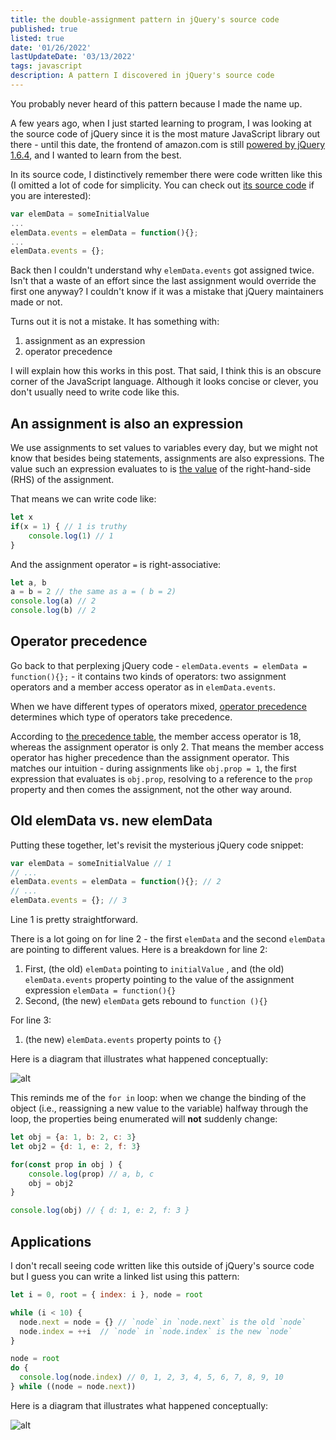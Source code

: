 ---
title: the double-assignment pattern in jQuery's source code
published: true
listed: true
date: '01/26/2022'
lastUpdateDate: '03/13/2022'
tags: javascript
description: A pattern I discovered in jQuery's source code
---

You probably never heard of this pattern because I made the name up. 

A few years ago, when I just started learning to program, I was looking at the source code of jQuery since it is the most mature JavaScript library out there - until this date, the frontend of amazon.com is still [powered by jQuery 1.6.4](https://twitter.com/amilajack/status/1484970825568505856), and I wanted to learn from the best. 

In its source code, I distinctively remember there were code written like this (I omitted a lot of code for simplicity. You can check out [its source code](http://code.jquery.com/jquery-1.4.3rc1.js) if you are interested):

```javascript
var elemData = someInitialValue
...
elemData.events = elemData = function(){};
...
elemData.events = {};
```

Back then I couldn't understand why `elemData.events` got assigned twice. Isn't that a waste of an effort since the last assignment would override the first one anyway? I couldn't know if it was a mistake that jQuery maintainers made or not.

Turns out it is not a mistake. It has something with:

1. assignment as an expression
2. operator precedence

I will explain how this works in this post. That said, I think this is an obscure corner of the JavaScript language. Although it looks concise or clever, you don't usually need to write code like this.


## An assignment is also an expression

We use assignments to set values to variables every day, but we might not know that besides being statements, assignments are also expressions. The value such an expression evaluates to is [the value]((https://tc39.es/ecma262/#sec-assignment-operators-runtime-semantics-evaluation)) of the right-hand-side (RHS) of the assignment. 

That means we can write code like:

```javascript
let x
if(x = 1) { // 1 is truthy
	console.log(1) // 1
}
```


And the assignment operator `=` is right-associative:

```javascript
let a, b
a = b = 2 // the same as a = ( b = 2) 
console.log(a) // 2
console.log(b) // 2
```

## Operator precedence

Go back to that perplexing jQuery code - `elemData.events = elemData = function(){};` - it contains two kinds of operators: two assignment operators and a member access operator as in `elemData.events`.

When we have different types of operators mixed, [operator precedence](https://developer.mozilla.org/en-US/docs/Web/JavaScript/Reference/Operators/Operator_Precedence#table) determines which type of operators take precedence.

According to [the precedence table](https://developer.mozilla.org/en-US/docs/Web/JavaScript/Reference/Operators/Operator_Precedence#table), the member access operator is 18, whereas the assignment operator is only 2. That means the member access operator has higher precedence than the assignment operator. This matches our intuition - during assignments like `obj.prop = 1`, the first expression that evaluates is `obj.prop`, resolving to a reference to the `prop` property and then comes the assignment, not the other way around.



## Old elemData vs. new elemData

Putting these together, let's revisit the mysterious jQuery code snippet:

```javascript
var elemData = someInitialValue // 1
// ...
elemData.events = elemData = function(){}; // 2
// ...
elemData.events = {}; // 3
```

Line 1 is pretty straightforward. 

There is a lot going on for line 2 - the first `elemData` and the second `elemData` are pointing to different values. 
Here is a breakdown for line 2:
1. First, (the old) `elemData` pointing to `initialValue` , and (the old) `elemData.events` property pointing to the value of the assignment expression `elemData = function(){}`
2. Second, (the new) `elemData` gets rebound to `function (){}`


For line 3:
1. (the new) `elemData.events` property points to `{}` 

Here is a diagram that illustrates what happened conceptually:

![alt](/art/blog/double-assignment/pastandnew.png)


This reminds me of the `for in` loop: when we change the binding of the object (i.e., reassigning a new value to the variable) halfway through the loop, the properties being enumerated will **not** suddenly change:

```javascript
let obj = {a: 1, b: 2, c: 3}
let obj2 = {d: 1, e: 2, f: 3}

for(const prop in obj ) {
	console.log(prop) // a, b, c
	obj = obj2 
}

console.log(obj) // { d: 1, e: 2, f: 3 }
```

## Applications
I don't recall seeing code written like this outside of jQuery's source code but I guess you can write a linked list using this pattern:

```javascript
let i = 0, root = { index: i }, node = root

while (i < 10) {
  node.next = node = {} // `node` in `node.next` is the old `node`
  node.index = ++i  // `node` in `node.index` is the new `node`
}

node = root
do {
  console.log(node.index) // 0, 1, 2, 3, 4, 5, 6, 7, 8, 9, 10
} while ((node = node.next))
```
Here is a diagram that illustrates what happened conceptually:

![alt](/art/blog/double-assignment/ll.png)
